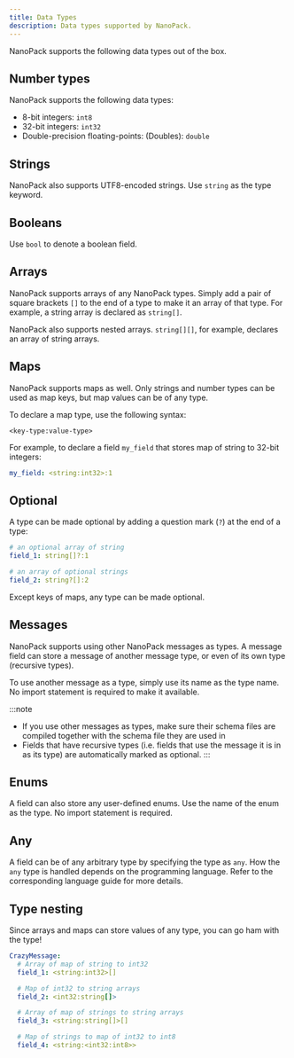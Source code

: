 ```yaml
---
title: Data Types
description: Data types supported by NanoPack.
---
```



NanoPack supports the following data types out of the box.

## Number types

NanoPack supports the following data types:

- 8-bit integers: `int8`
- 32-bit integers: `int32`
- Double-precision floating-points: (Doubles): `double`

## Strings

NanoPack also supports UTF8-encoded strings. Use `string` as the type keyword.

## Booleans

Use `bool` to denote a boolean field.

## Arrays

NanoPack supports arrays of any NanoPack types. Simply add a pair of square brackets `[]` to the end of a type to make
it an array of that type.
For example, a string array is declared as `string[]`.

NanoPack also supports nested arrays. `string[][]`, for example, declares an array of string arrays.

## Maps

NanoPack supports maps as well. Only strings and number types can be used as map keys, but map values can be of any
type.

To declare a map type, use the following syntax:

```
<key-type:value-type>
```

For example, to declare a field `my_field` that stores map of string to 32-bit integers:

```yaml
my_field: <string:int32>:1
```

## Optional

A type can be made optional by adding a question mark (`?`) at the end of a type:

```yaml
# an optional array of string
field_1: string[]?:1

# an array of optional strings
field_2: string?[]:2
```

Except keys of maps, any type can be made optional.

## Messages

NanoPack supports using other NanoPack messages as types.
A message field can store a message of another message type, or even of its own type (recursive types).

To use another message as a type, simply use its name as the type name. No import statement is required to make it
available.

:::note
- If you use other messages as types, make sure their schema files are compiled together with the schema file they are
used in
- Fields that have recursive types (i.e. fields that use the message it is in as its type) are automatically marked as
optional.
:::

<LinkCard
	title="Defining a Message"
	description="Learn how to define a message in NanoPack"
	href="../defining-message/" />

## Enums

A field can also store any user-defined enums. Use the name of the enum as the type. No import statement is required.

<LinkCard
	title="Defining an Enum"
	description="Learn how to define an Enum in NanoPack"
	href="../defining-enum/" />

## Any

A field can be of any arbitrary type by specifying the type as `any`. How the `any` type is handled depends on the programming language. Refer to the corresponding language guide for more details.

## Type nesting

Since arrays and maps can store values of any type, you can go ham with the type!

```yaml
CrazyMessage:
  # Array of map of string to int32
  field_1: <string:int32>[]

  # Map of int32 to string arrays
  field_2: <int32:string[]>

  # Array of map of strings to string arrays
  field_3: <string:string[]>[]

  # Map of strings to map of int32 to int8
  field_4: <string:<int32:int8>>
```
